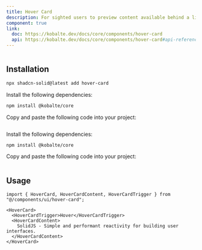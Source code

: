 ```yaml
---
title: Hover Card
description: For sighted users to preview content available behind a link.
component: true
link:
  doc: https://kobalte.dev/docs/core/components/hover-card
  api: https://kobalte.dev/docs/core/components/hover-card#api-reference
---
```




<ComponentPreview name="hover-card-demo" >

```tsx file=<rootDir>/../packages/tailwindcss/examples/hover-card-demo.tsx
```

</ComponentPreview>

## Installation

<ComponentInstallation >


```bash
npx shadcn-solid@latest add hover-card
```


<Step >

<StepItem>Install the following dependencies:</StepItem>
```bash
npm install @kobalte/core
```

<StepItem>Copy and paste the following code into your project:</StepItem>
```tsx file=<rootDir>/../packages/tailwindcss/ui/hover-card.tsx
```

</Step>

<Step >

<StepItem>Install the following dependencies:</StepItem>
```bash
npm install @kobalte/core
```

<StepItem>Copy and paste the following code into your project:</StepItem>
```tsx file=<rootDir>/../packages/unocss/ui/hover-card.tsx
```

</Step>

</ComponentInstallation>

## Usage

```tsx
import { HoverCard, HoverCardContent, HoverCardTrigger } from "@/components/ui/hover-card";
```

```tsx
<HoverCard>
  <HoverCardTrigger>Hover</HoverCardTrigger>
  <HoverCardContent>
    SolidJS - Simple and performant reactivity for building user interfaces.
  </HoverCardContent>
</HoverCard>
```
